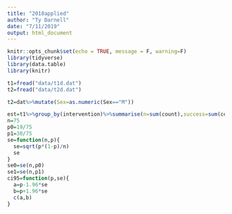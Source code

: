 ```yaml
---
title: "2018applied"
author: "Ty Darnell"
date: "7/11/2019"
output: html_document
---
```


```r
knitr::opts_chunk$set(echo = TRUE, message = F, warning=F)
library(tidyverse)
library(data.table)
library(knitr)
```


```r
t1=fread("data/t1d.dat")
t2=fread("data/t2d.dat")
```


```r
t2=dat%>%mutate(Sex=as.numeric(Sex=="M"))
```


```r
est=t1%>%group_by(intervention)%>%summarise(n=sum(count),success=sum(count*outcome))
n=75
p0=19/75
p1=30/75
se=function(n,p){
  se=sqrt(p*(1-p)/n)
  se
}
se0=se(n,p0)
se1=se(n,p1)
ci95=function(p,se){
  a=p-1.96*se
  b=p+1.96*se
  c(a,b)
}
```


```r

```


